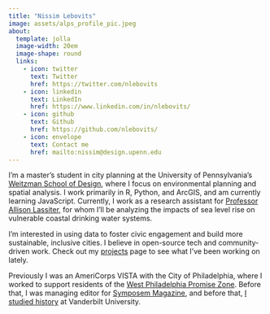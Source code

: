 ```yaml
---
title: "Nissim Lebovits"
image: assets/alps_profile_pic.jpeg
about:
  template: jolla
  image-width: 20em
  image-shape: round
  links:
    - icon: twitter
      text: Twitter
      href: https://twitter.com/nlebovits
    - icon: linkedin
      text: LinkedIn
      href: https://www.linkedin.com/in/nlebovits/
    - icon: github
      text: Github
      href: https://github.com/nlebovits/
    - icon: envelope
      text: Contact me
      href: mailto:nissim@design.upenn.edu
---
```


I'm a master's student in city planning at the University of Pennsylvania's [Weitzman School of Design](https://www.design.upenn.edu/), where I focus on environmental planning and spatial analysis. I work primarily in R, Python, and ArcGIS, and am currently learning JavaScript. Currently, I work as a research assistant for [Professor Allison Lassiter](https://www.design.upenn.edu/people/allison-lassiter), for whom I'll be analyzing the impacts of sea level rise on vulnerable coastal drinking water systems.

I'm interested in using data to foster civic engagement and build more sustainable, inclusive cities. I believe in open-source tech and community-driven work. Check out my [projects](/projects/) page to see what I've been working on lately.

Previously I was an AmeriCorps VISTA with the City of Philadelphia, where I worked to support residents of the [West Philadelphia Promise Zone](https://www.phila.gov/programs/west-philadelphia-promise-zone/). Before that, I was managing editor for [Symposem Magazine](https://symposeum.us/), and before that, [I studied history](https://ir.vanderbilt.edu/handle/1803/16300) at Vanderbilt University.
